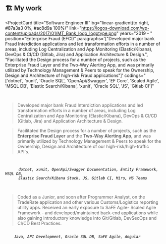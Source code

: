 ## 🏗️ My work

<ProjectCard
  title="Software Engineer III"
  bg="linear-gradient(to right, #87a3a3 0%, #ac8d9a 100%)"
  link="https://logos-download.com/wp-content/uploads/2017/01/MT_Bank_logo_logotype.png"
  years="2019 - "
  position="Enterprise Fraud (EFCI)"
  paragraphs='["Developed major bank Fraud Interdiction applications and led transformation
    efforts in a number of areas, including Log Centralization and App
    Monitoring (Elastic/Kibana), DevOps & CI/CD (Gitlab, Jira) and Application
    Architecture & Design.",
    "Facilitated the Design process for a number of projects, such as the
    Enterprise Fraud Layer and the Two-Way Alerting App, and was primarily
    utilized by Technology Management & Peers to speak for the Ownership, Design
    and Architecture of high-risk Fraud applications"]'
  codings="['dotnet', 'xunit', 'Oracle SQL', 'OpenApi/Swagger', 'EF Core', 'Scaled Agile', 'MSQL DB', 'Elastic Search/Kibana', 'xunit', 'Oracle SQL', 'JS', 'Gitlab CI']"
>
  <br />
  <blockquote>
    Developed major bank Fraud Interdiction applications and led transformation
    efforts in a number of areas, including Log Centralization and App
    Monitoring (Elastic/Kibana), DevOps & CI/CD (Gitlab, Jira) and Application
    Architecture & Design.
  </blockquote>
  <blockquote>
    Facilitated the Design process for a number of projects, such as the
    <b> Enterprise Fraud Layer</b> and the <b>Two-Way Alerting App</b>, and was primarily
    utilized by Technology Management & Peers to speak for the Ownership, Design
    and Architecture of our high-risk/high-traffic API's.
  </blockquote>
  <code style="color:black;">
    <i>
      dotnet, xunit, OpenApi/Swagger Documentation, Entity Framework, MSQL DB,
      Elastic Search/Kibana Stack, JS, Gitlab CI, Miro, MS Teams
    </i>
  </code>
</ProjectCard>
<ProjectCard
  bg="linear-gradient(to right, #fcb0f3 0%, #3d05dd 100%)"
  link="https://cdn.usbrandcolors.com/images/logos/fedex-logo.svg"
  years="2015 - 2019"
  title="Programmer Analyst"
  position="Logistics / Trade Networks"
  paragraphs='["Coded as a Junior, and soon after Programmer Analyst, on the TradeRate
    application and other various Customs/Logistics reporting utility apps.
    Received an early exposure to SaFE Agile- Scaled Agile Framework - and
    developed/maintained back-end applications while also gaining introductory
    knowledge into Git/Gitlab, DevSecOps and CI/CD Best Practices."]'
  codings='["Java", "API Development", "Oracle SQL", "Scaled Agile", "Angular"]'
>
  <br />
  <blockquote>
    Coded as a Junior, and soon after Programmer Analyst, on the TradeRate
    application and other various Customs/Logistics reporting utility apps.
    Received an early exposure to SaFE Agile- Scaled Agile Framework - and
    developed/maintained back-end applications while also gaining introductory
    knowledge into Git/Gitlab, DevSecOps and CI/CD Best Practices.
  </blockquote>
  <code style="color:black;">
    <i>Java, API Development, Oracle SQL DB, SaFE Agile, Angular</i>
  </code>
</ProjectCard>
